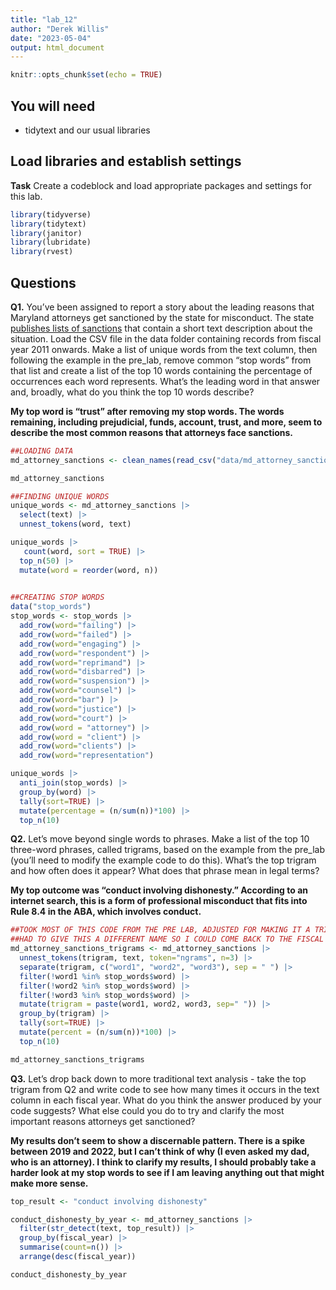 ```yaml
---
title: "lab_12"
author: "Derek Willis"
date: "2023-05-04"
output: html_document
---
```


```r
knitr::opts_chunk$set(echo = TRUE)
```

## You will need

* tidytext and our usual libraries

## Load libraries and establish settings

**Task** Create a codeblock and load appropriate packages and settings for this lab.

```r
library(tidyverse)
library(tidytext)
library(janitor)
library(lubridate)
library(rvest)
```

## Questions

**Q1.** You've been assigned to report a story about the leading reasons that Maryland attorneys get sanctioned by the state for misconduct. The state [publishes lists of sanctions](https://www.courts.state.md.us/attygrievance/sanctions) that contain a short text description about the situation. Load the CSV file in the data folder containing records from fiscal year 2011 onwards. Make a list of unique words from the text column, then following the example in the pre_lab, remove common "stop words" from that list and create a list of the top 10 words containing the percentage of occurrences each word represents. What's the leading word in that answer and, broadly, what do you think the top 10 words describe?

**My top word is "trust" after removing my stop words. The words remaining, including prejudicial, funds, account, trust, and more, seem to describe the most common reasons that attorneys face sanctions.**  

```r
##LOADING DATA
md_attorney_sanctions <- clean_names(read_csv("data/md_attorney_sanctions.csv"))

md_attorney_sanctions
```
```r
##FINDING UNIQUE WORDS
unique_words <- md_attorney_sanctions |> 
  select(text) |>
  unnest_tokens(word, text)

unique_words |>
   count(word, sort = TRUE) |>
  top_n(50) |>
  mutate(word = reorder(word, n))
  
```
```r
##CREATING STOP WORDS 
data("stop_words")
stop_words <- stop_words |>
  add_row(word="failing") |>
  add_row(word="failed") |>
  add_row(word="engaging") |>
  add_row(word="respondent") |>
  add_row(word="reprimand") |>
  add_row(word="disbarred") |>
  add_row(word="suspension") |>
  add_row(word="counsel") |>
  add_row(word="bar") |>
  add_row(word="justice") |>
  add_row(word="court") |> 
  add_row(word = "attorney") |> 
  add_row(word = "client") |> 
  add_row(word="clients") |> 
  add_row(word="representation") 
```

```r
unique_words |>
  anti_join(stop_words) |>
  group_by(word) |>
  tally(sort=TRUE) |>
  mutate(percentage = (n/sum(n))*100) |>
  top_n(10)
```
**Q2.** Let's move beyond single words to phrases. Make a list of the top 10 three-word phrases, called trigrams, based on the example from the pre_lab (you'll need to modify the example code to do this). What's the top trigram and how often does it appear? What does that phrase mean in legal terms?

**My top outcome was "conduct involving dishonesty." According to an internet search, this is a form of professional misconduct that fits into Rule 8.4 in the ABA, which involves conduct.** 

```r

##TOOK MOST OF THIS CODE FROM THE PRE LAB, ADJUSTED FOR MAKING IT A TRIGRAM INSTEAD OF A BIGRAM
##HAD TO GIVE THIS A DIFFERENT NAME SO I COULD COME BACK TO THE FISCAL YEAR ELEMENT FOR THE NEXT QUESTION; WHEN I ORIGINALLY DID THIS, I GAVE IT THE SAME NAME AND IT TOOK OUT FISCAL YEAR
md_attorney_sanctions_trigrams <- md_attorney_sanctions |>
  unnest_tokens(trigram, text, token="ngrams", n=3) |>
  separate(trigram, c("word1", "word2", "word3"), sep = " ") |>
  filter(!word1 %in% stop_words$word) |>
  filter(!word2 %in% stop_words$word) |>
  filter(!word3 %in% stop_words$word) |>
  mutate(trigram = paste(word1, word2, word3, sep=" ")) |>
  group_by(trigram) |>
  tally(sort=TRUE) |>
  mutate(percent = (n/sum(n))*100) |>
  top_n(10)
```
```r
md_attorney_sanctions_trigrams
```

**Q3.** Let's drop back down to more traditional text analysis - take the top trigram from Q2 and write code to see how many times it occurs in the text column in each fiscal year. What do you think the answer produced by your code suggests? What else could you do to try and clarify the most important reasons attorneys get sanctioned?

**My results don't seem to show a discernable pattern. There is a spike between 2019 and 2022, but I can't think of why (I even asked my dad, who is an attorney). I think to clarify my results, I should probably take a harder look at my stop words to see if I am leaving anything out that might make more sense. ** 

```r
top_result <- "conduct involving dishonesty"

conduct_dishonesty_by_year <- md_attorney_sanctions |>
  filter(str_detect(text, top_result)) |>
  group_by(fiscal_year) |>
  summarise(count=n()) |>
  arrange(desc(fiscal_year))

conduct_dishonesty_by_year
```
